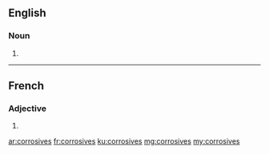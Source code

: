 ==English==

===Noun===
{{head|en}}

# {{plural of|corrosive}}

----

==French==

===Adjective===
{{fr-adj-form}} {{f-p}}

# {{feminine plural of|corrosif|lang=fr}}

[[ar:corrosives]]
[[fr:corrosives]]
[[ku:corrosives]]
[[mg:corrosives]]
[[my:corrosives]]